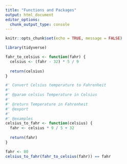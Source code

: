 ```yaml
---
title: "Functions and Packages"
output: html_document
editor_options: 
  chunk_output_type: console
---
```


```r
knitr::opts_chunk$set(echo = TRUE, message = FALSE)

library(tidyverse)  
```

```r
fahr_to_celsius <- function(fahr) {
  celsius <- (fahr - 32) * 5 / 9
  
  return(celsius)
}
```

```r
#' Convert Celsius temperature to Fahrenheit
#'
#' @param celsius Temperature in Celsius
#'
#' @return Temperature in Fahrenheit
#' @export
#'
#' @examples
celsius_to_fahr <- function(celsius) {
  fahr <- celsius * 9 / 5 + 32
  
  return(fahr)
}
```

```r
fahr <- 80
celsius_to_fahr(fahr_to_celsius(fahr)) == fahr
```

